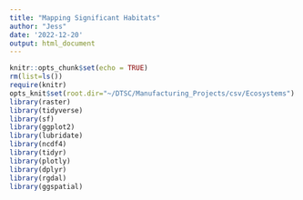 ```yaml
---
title: "Mapping Significant Habitats"
author: "Jess"
date: '2022-12-20'
output: html_document
---
```


```r
knitr::opts_chunk$set(echo = TRUE)
rm(list=ls())
require(knitr)
opts_knit$set(root.dir="~/DTSC/Manufacturing_Projects/csv/Ecosystems")
library(raster)
library(tidyverse)
library(sf)
library(ggplot2)
library(lubridate)
library(ncdf4)
library(tidyr)
library(plotly)
library(dplyr)
library(rgdal)
library(ggspatial)
```


```r

```

